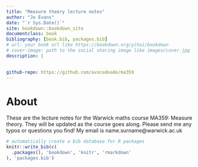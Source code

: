 ```yaml
---
title: "Measure theory lecture notes"
author: "Jo Evans"
date: "`r Sys.Date()`"
site: bookdown::bookdown_site
documentclass: book
bibliography: [book.bib, packages.bib]
# url: your book url like https://bookdown.org/yihui/bookdown
# cover-image: path to the social sharing image like images/cover.jpg
description: |
  

github-repo: https://github.com/avocadoade/ma359
---
```


# About {-}

These are the lecture notes for the Warwick maths course MA359: Measure theory. They will be updated as the course goes along. Please send me any typos or questions you find! My email is name.surname@warwick.ac.uk

```r
# automatically create a bib database for R packages
knitr::write_bib(c(
  .packages(), 'bookdown', 'knitr', 'rmarkdown'
), 'packages.bib')
```
